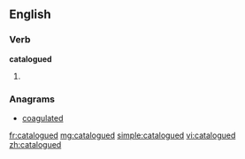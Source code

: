 ==English==

===Verb===
'''catalogued'''

# {{past of|[[catalogue]]}}

===Anagrams===
* [[coagulated#English|coagulated]]

[[fr:catalogued]]
[[mg:catalogued]]
[[simple:catalogued]]
[[vi:catalogued]]
[[zh:catalogued]]